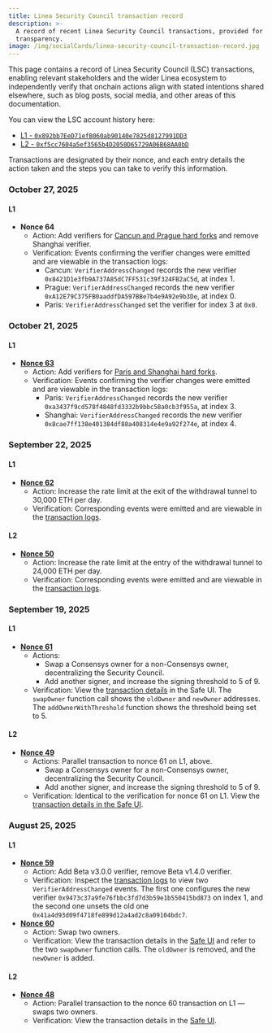 ```yaml
---
title: Linea Security Council transaction record
description: >-
  A record of recent Linea Security Council transactions, provided for
  transparency.
image: /img/socialCards/linea-security-council-transaction-record.jpg
---
```


This page contains a record of Linea Security Council (LSC) transactions, enabling relevant
stakeholders and the wider Linea ecosystem to independently verify that onchain actions align with
stated intentions shared elsewhere, such as blog posts, social media, and other areas of this 
documentation.

You can view the LSC account history here:
- [L1 - `0x892bb7EeD71efB060ab90140e7825d8127991DD3`](https://app.safe.global/transactions/history?safe=eth:0x892bb7EeD71efB060ab90140e7825d8127991DD3)
- [L2 - `0xf5cc7604a5ef3565b4D2050D65729A06B68AA0bD`](https://app.safe.global/transactions/history?safe=linea:0xf5cc7604a5ef3565b4D2050D65729A06B68AA0bD)

Transactions are designated by their nonce, and each entry details the action taken and the steps
you can take to verify this information. 

### October 27, 2025

#### L1

- **Nonce 64**
  - Action: Add verifiers for [Cancun and Prague hard forks](./release-notes.mdx#beta-v40) and 
  remove Shanghai verifier.
  - Verification: Events confirming the verifier changes were emitted and are viewable in the 
  transaction logs:
    - Cancun: `VerifierAddressChanged` records the new verifier `0x8421D1e3fb9A737A85dC7FF531c39f324FB2aC5d`, at index 1.
    - Prague: `VerifierAddressChanged` records the new verifier `0xA12E79C375FB0aaddfDA597BBe7b4e9A92e9b3De`, at index 0.
    - Paris: `VerifierAddressChanged` set the verifier for index 3 at `0x0`.

### October 21, 2025

#### L1

- **[Nonce 63](https://app.safe.global/transactions/tx?safe=eth:0x892bb7EeD71efB060ab90140e7825d8127991DD3&id=multisig_0x892bb7EeD71efB060ab90140e7825d8127991DD3_0x387e7e211a2b894c778b74d19b924b6b4c0ac1532075c1d1354e16b56909db16)**
  - Action: Add verifiers for [Paris and Shanghai hard forks](./release-notes.mdx#beta-v40).
  - Verification: Events confirming the verifier changes were emitted and are viewable in the 
  transaction logs:
    - Paris: `VerifierAddressChanged` records the new verifier `0xa3437f9cd578f4848fd3332b9bbc58a0cb3f955a`, at index 3.
    - Shanghai: `VerifierAddressChanged` records the new verifier `0x8cae7ff138e401384df88a408314e4e9a92f274e`, at index 4.

### September 22, 2025

#### L1

- **[Nonce 62](https://app.safe.global/transactions/tx?safe=eth:0x892bb7EeD71efB060ab90140e7825d8127991DD3&id=multisig_0x892bb7EeD71efB060ab90140e7825d8127991DD3_0xd8df1a8c092db6367d06ef4323cb7c90221caf215dd1b0d5025c8df99921e8ca)**
  - Action: Increase the rate limit at the exit of the withdrawal tunnel to 30,000 ETH per day.
  - Verification: Corresponding events were emitted and are viewable in the [transaction logs](https://etherscan.io/tx/0xf40eee2e37a3e163e4aeb8d037536e822db4e1ec55faceddad8a480a8c434217#eventlog).

#### L2

- **[Nonce 50](https://app.safe.global/transactions/tx?safe=linea:0xf5cc7604a5ef3565b4D2050D65729A06B68AA0bD&id=multisig_0xf5cc7604a5ef3565b4D2050D65729A06B68AA0bD_0x7423bafced8b2e2eba2b4b7226f0aefaa159095061eb713ffb48e47f00bbb32a)**
  - Action: Increase the rate limit at the entry of the withdrawal tunnel to 24,000 ETH per day.
  - Verification: Corresponding events were emitted and are viewable in the [transaction logs](https://lineascan.build/tx/0x7eec6a5e37602b56f5e79c2044cfea34672f0a018269008956d8a39cf968cf9a#eventlog).

### September 19, 2025

#### L1

- **[Nonce 61](https://app.safe.global/transactions/tx?safe=eth:0x892bb7EeD71efB060ab90140e7825d8127991DD3&id=multisig_0x892bb7EeD71efB060ab90140e7825d8127991DD3_0x3a4ce0ce409592d09f6a46cb2c96de57c0fbbf410225d2af9f181572d2d2c5a0)**
  - Actions: 
    - Swap a Consensys owner for a non-Consensys owner, decentralizing the Security Council.
    - Add another signer, and increase the signing threshold to 5 of 9.
  - Verification: View the [transaction details](https://app.safe.global/transactions/tx?safe=eth:0x892bb7EeD71efB060ab90140e7825d8127991DD3&id=multisig_0x892bb7EeD71efB060ab90140e7825d8127991DD3_0x3a4ce0ce409592d09f6a46cb2c96de57c0fbbf410225d2af9f181572d2d2c5a0) 
  in the Safe UI. The `swapOwner` function call shows the `oldOwner` and `newOwner` addresses. The
  `addOwnerWithThreshold` function shows the threshold being set to 5.

#### L2

- **[Nonce 49](https://app.safe.global/transactions/tx?safe=linea:0xf5cc7604a5ef3565b4D2050D65729A06B68AA0bD&id=multisig_0xf5cc7604a5ef3565b4D2050D65729A06B68AA0bD_0xab693b8ec43b1fae1ac992e44998241175d2f9e5fa0ed40de7648e8899ea28ac)**
  - Actions: Parallel transaction to nonce 61 on L1, above.
    - Swap a Consensys owner for a non-Consensys owner, decentralizing the Security Council.
    - Add another signer, and increase the signing threshold to 5 of 9.
  - Verification: Identical to the verification for nonce 61 on L1. View the [transaction details in
  the Safe UI](https://app.safe.global/transactions/tx?safe=linea:0xf5cc7604a5ef3565b4D2050D65729A06B68AA0bD&id=multisig_0xf5cc7604a5ef3565b4D2050D65729A06B68AA0bD_0xab693b8ec43b1fae1ac992e44998241175d2f9e5fa0ed40de7648e8899ea28ac).

### August 25, 2025

#### L1

- **[Nonce 59](https://app.safe.global/transactions/tx?safe=eth:0x892bb7EeD71efB060ab90140e7825d8127991DD3&id=multisig_0x892bb7EeD71efB060ab90140e7825d8127991DD3_0x03d40006169ce14bf9a24c06b1225fd14a881ba7e4b675ad2b744f2927c35b14)**
  - Action: Add Beta v3.0.0 verifier, remove Beta v1.4.0 verifier.
  - Verification: Inspect the [transaction logs](https://etherscan.io/tx/0x36d74d86d98138526dfc70651d97f3824ac7eeb2f17c18b1460ea4f5ca845b34#eventlog) 
  to view two `VerifierAddressChanged` events. The first one configures the new verifier `0x9473c37a9fe76fbbc3fd7d3b59e1b550415bd873` 
  on index 1, and the second one unsets the old one `0x41a4d93d09f4718fe899d12a4ad2c8a09104bdc7`.
- **[Nonce 60](https://app.safe.global/transactions/tx?safe=eth:0x892bb7EeD71efB060ab90140e7825d8127991DD3&id=multisig_0x892bb7EeD71efB060ab90140e7825d8127991DD3_0x8cddecc98d567b961472e45e23127546db05a5ee4cf6bbc77de3eddc06db17e8)**
  - Action: Swap two owners.
  - Verification: View the transaction details in the [Safe UI](https://app.safe.global/transactions/tx?safe=eth:0x892bb7EeD71efB060ab90140e7825d8127991DD3&id=multisig_0x892bb7EeD71efB060ab90140e7825d8127991DD3_0x8cddecc98d567b961472e45e23127546db05a5ee4cf6bbc77de3eddc06db17e8)
  and refer to the two `swapOwner` function calls. The `oldOwner` is removed, and the `newOwner` is
  added.

#### L2

- **[Nonce 48](https://app.safe.global/transactions/tx?safe=linea:0xf5cc7604a5ef3565b4D2050D65729A06B68AA0bD&id=multisig_0xf5cc7604a5ef3565b4D2050D65729A06B68AA0bD_0xe8542eeb1abb8687eae6bf10a77aa181f0439d0f8b1e04e8eecd4b334abb9b87)**
  - Action: Parallel transaction to the nonce 60 transaction on L1 — swaps two owners. 
  - Verification: View the transaction details in the [Safe UI](https://app.safe.global/transactions/tx?safe=linea:0xf5cc7604a5ef3565b4D2050D65729A06B68AA0bD&id=multisig_0xf5cc7604a5ef3565b4D2050D65729A06B68AA0bD_0xe8542eeb1abb8687eae6bf10a77aa181f0439d0f8b1e04e8eecd4b334abb9b87).
